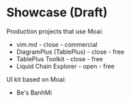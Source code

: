 
<Meta title="Draft/Showcase" />

# Showcase (Draft)

Production projects that use Moai:

- vim.md - close - commercial
- DiagramPlus (TablePlus) - close - free
- TablePlus Toolkit - close - free
- Liquid Chain Explorer - open - free

UI kit based on Moai:

- Be's BanhMi
